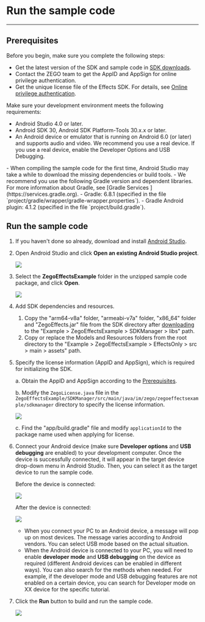 # Run the sample code

---

## Prerequisites

Before you begin, make sure you complete the following steps:

- Get the latest version of the SDK and sample code in [SDK downloads](./downloads.mdx).
- Contact the ZEGO team to get the AppID and AppSign for online privilege authentication.
- Get the unique license file of the Effects SDK. For details, see [Online privilege authentication](./quick-starts/online-authentication.mdx).

Make sure your development environment meets the following requirements:

* Android Studio 4.0 or later.
* Android SDK 30, Android SDK Platform-Tools 30.x.x or later.
* An Android device or emulator that is running on Android 6.0 (or later) and supports audio and video. We recommend you use a real device. If you use a real device, enable the Developer Options and USB Debugging.


<Note titl>
- When compiling the sample code for the first time, Android Studio may take a while to download the missing dependencies or build tools.
- We recommend you use the following Gradle version and dependent libraries. For more information about Gradle, see [Gradle Services ](https://services.gradle.org). 
  - Gradle: 6.8.1 (specified in the file `project/gradle/wrapper/gradle-wrapper.properties`).
  - Gradle Android plugin: 4.1.2 (specified in the file `project/build.gradle`).
</Note>

## Run the sample code

1. If you haven't done so already, download and install [Android Studio](https://developer.android.com/studio). 

2. Open Android Studio and click **Open an existing Android Studio project**.  
   <Frame width="512" height="auto" caption=""><img src="https://doc-media.zego.im/sdk-doc/Pics/ZegoEffects/Android/android_studio_open_project.png" /></Frame>

3. Select the **ZegoEffectsExample** folder in the unzipped sample code package, and click **Open**.  
   <Frame width="512" height="auto" caption=""><img src="https://doc-media.zego.im/sdk-doc/Pics/ZegoEffects/Android/open_effects_android_example.png" /></Frame>

4. Add SDK dependencies and resources.
    1. Copy the "arm64-v8a" folder, "armeabi-v7a" folder, "x86_64" folder and "ZegoEffects.jar" file from the SDK directory after [downloading](./downloads.mdx) to the "Example > ZegoEffectsExample > SDKManager > libs" path.
    2. Copy or replace the Models and Resources folders from the root directory to the "Example > ZegoEffectsExample > EffectsOnly > src > main > assets" path.

5. Specify the license information (AppID and AppSign), which is required for initializing the SDK.

    a. Obtain the AppID and AppSign according to the [Prerequisites](#prerequisites).

    b. Modify the `ZegoLicense.java` file in the `ZegoEffectsExample/SDKManager/src/main/java/im/zego/zegoeffectsexample/sdkmanager` directory to specify the license information.  
   <Frame width="512" height="auto" caption=""><img src="https://doc-media.zego.im/sdk-doc/Pics/ZegoEffects/Android/specify_license_JAVA_EN.png" /></Frame>

    c. Find the "app/build.gradle" file and modify `applicationId` to the package name used when applying for license.


6. Connect your Android device (make sure **Developer options** and **USB debugging** are enabled) to your development computer. Once the device is successfully connected, it will appear in the target device drop-down menu in Android Studio. Then, you can select it as the target device to run the sample code.  

   Before the device is connected:

   <Frame width="512" height="auto" caption=""><img src="https://doc-media.zego.im/sdk-doc/Pics/ZegoEffects/Android/android_studio_no_device.png" /></Frame>

   After the device is connected:

    <Frame width="512" height="auto" caption=""><img src="https://doc-media.zego.im/sdk-doc/Pics/ZegoEffects/Android/android_studio_has_device.png" /></Frame>

    <div class = 'mk-hint'>

    - When you connect your PC to an Android device, a message will pop up on most devices. The message varies according to Android vendors. You can select USB mode based on the actual situation.
    - When the Android device is connected to your PC, you will need to enable **developer mode** and **USB debugging** on the device as required (different Android devices can be enabled in different ways). You can also search for the methods when needed. For example, if the developer mode and USB debugging features are not enabled on a certain device, you can search for Developer mode on XX device for the specific tutorial.
    </div>


7. Click the **Run** button to build and run the sample code.  
   <Frame width="512" height="auto" caption=""><img src="https://doc-media.zego.im/sdk-doc/Pics/ZegoEffects/Android/android_studio_build_and_run.png" /></Frame>
